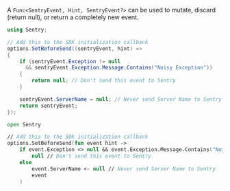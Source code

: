 A `Func<SentryEvent, Hint, SentryEvent?>` can be used to mutate, discard (return null), or return a completely new event.

```csharp
using Sentry;

// Add this to the SDK initialization callback
options.SetBeforeSend((sentryEvent, hint) =>
{
    if (sentryEvent.Exception != null
      && sentryEvent.Exception.Message.Contains("Noisy Exception"))
    {
        return null; // Don't send this event to Sentry
    }

    sentryEvent.ServerName = null; // Never send Server Name to Sentry
    return sentryEvent;
});
```

```fsharp
open Sentry

// Add this to the SDK initialization callback
options.SetBeforeSend(fun event hint ->
    if event.Exception <> null && event.Exception.Message.Contains("Noisy Exception") then
        null // Don't send this event to Sentry
    else
        event.ServerName <- null // Never send Server Name to Sentry
        event
    )
```
